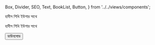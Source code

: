   Box,
  Divider,
  SEO,
  Text,
  BookList,
  Button,
} from '../../views/components';

<SEO pageTitle="হাদীস শিখি ইউশার সাথে" />
<Box maxWidth={960} margin="0 auto" padding={{ xs: 3, sm: 4 }}>

<Text variant="h2" textAlign="center">
  হাদীস শিখি ইউশার সাথে
</Text>
<Divider />

<Text>হাদীস শিখি ইউশার সাথে</Text>

<Box textAlign="center">
  <a
    href="https://drive.google.com/drive/folders/1PBeW00frPdvCBYYjGSEMjP4mtdrtmxDy?usp=sharing"
    target="_blank"
    rel="noreferrer noopener"
  >
    <Button variant="primary">ডাউনলোড</Button>
  </a>
</Box>

</Box>
